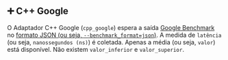 ## ➕ C++ Google

O Adaptador C++ Google (`cpp_google`) espera a saída [Google Benchmark](https://github.com/google/benchmark) no [formato JSON (ou seja, `--benchmark_format=json`)](https://github.com/google/benchmark/blob/main/docs/user_guide.md#output-formats).
A medida de `latência` (ou seja, `nanossegundos (ns)`) é coletada.
Apenas a média (ou seja, `valor`) está disponível. Não existem `valor_inferior` e `valor_superior`.